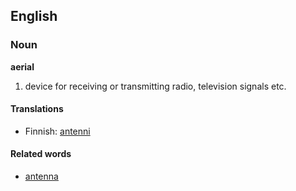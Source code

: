 ==English==

===Noun===
'''aerial'''
# device for receiving or transmitting radio, television signals etc.

====Translations====
*Finnish: [[antenni]]

====Related words====
* [[antenna]]
